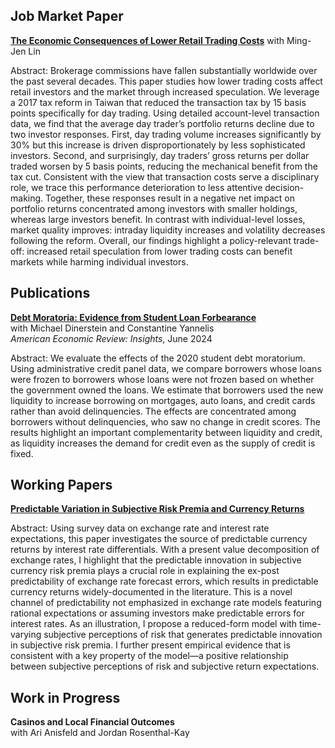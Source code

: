 

## Job Market Paper

**[The Economic Consequences of Lower Retail Trading Costs](papers/JMP_draft_latest.pdf){.paper-title}** 
with Ming-Jen Lin  

::: {.abstract}
Abstract: Brokerage commissions have fallen substantially worldwide over the past several decades. This paper studies how lower trading costs affect retail investors and the market through increased speculation. We leverage a 2017 tax reform in Taiwan that reduced the transaction tax by 15 basis points specifically for day trading. Using detailed account-level transaction data, we find that the average day trader's portfolio returns decline due to two investor responses. First, day trading volume increases significantly by 30\% but this increase is driven disproportionately by less sophisticated investors. Second, and surprisingly, day traders' gross returns per dollar traded worsen by 5 basis points, reducing the mechanical benefit from the tax cut. Consistent with the view that transaction costs serve a disciplinary role, we trace this performance deterioration to less attentive decision-making. Together, these responses result in a negative net impact on portfolio returns concentrated among investors with smaller holdings, whereas large investors benefit. In contrast with individual-level losses, market quality improves: intraday liquidity increases and volatility decreases following the reform.  Overall, our findings highlight a policy-relevant trade-off: increased retail speculation from lower trading costs can benefit markets while harming individual investors.
:::




## Publications

**[Debt Moratoria: Evidence from Student Loan Forbearance](https://www.aeaweb.org/articles?id=10.1257/aeri.20230032){.paper-title}**  
with Michael Dinerstein and Constantine Yannelis  
*American Economic Review: Insights*, June 2024

::: {.abstract}
Abstract: We evaluate the effects of the 2020 student debt moratorium. Using administrative credit panel data, we compare borrowers whose loans were frozen to borrowers whose loans were not frozen based on whether the government owned the loans. We estimate that borrowers used the new liquidity to increase borrowing on mortgages, auto loans, and credit cards rather than avoid delinquencies. The effects are concentrated among borrowers without delinquencies, who saw no change in credit scores. The results highlight an important complementarity between liquidity and credit, as liquidity increases the demand for credit even as the supply of credit is fixed.
:::


## Working Papers

**[Predictable Variation in Subjective Risk Premia and Currency Returns](papers/fx_belief.pdf){.paper-title}**

::: {.abstract}
Abstract: Using survey data on exchange rate and interest rate expectations, this paper investigates the source of predictable currency returns by interest rate differentials. With a present value decomposition of exchange rates, I highlight that the predictable innovation in subjective currency risk premia plays a crucial role in explaining the ex-post predictability of exchange rate forecast errors, which results in predictable currency returns widely-documented in the literature. This is a novel channel of predictability not emphasized in exchange rate models featuring rational expectations or assuming investors make predictable errors for interest rates. As an illustration, I propose a reduced-form model with time-varying subjective perceptions of risk that generates predictable innovation in subjective risk premia. I further present empirical evidence that is consistent with a key property of the model---a positive relationship between subjective perceptions of risk and subjective return expectations.
:::


## Work in Progress

**Casinos and Local Financial Outcomes**  
with Ari Anisfeld and Jordan Rosenthal-Kay